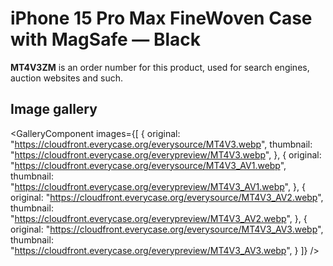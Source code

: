 
# iPhone 15 Pro Max FineWoven Case with MagSafe — Black

<Callout type='info' emoji='👉🏻'>**MT4V3ZM** is an order number for this product, used for search engines, auction websites and such.</Callout>

## Image gallery

<GalleryComponent
    images={[
      {
        original: "https://cloudfront.everycase.org/everysource/MT4V3.webp",
        thumbnail: "https://cloudfront.everycase.org/everypreview/MT4V3.webp",
      },
      {
        original: "https://cloudfront.everycase.org/everysource/MT4V3_AV1.webp",
        thumbnail: "https://cloudfront.everycase.org/everypreview/MT4V3_AV1.webp",
      },
      {
        original: "https://cloudfront.everycase.org/everysource/MT4V3_AV2.webp",
        thumbnail: "https://cloudfront.everycase.org/everypreview/MT4V3_AV2.webp",
      },
      {
        original: "https://cloudfront.everycase.org/everysource/MT4V3_AV3.webp",
        thumbnail: "https://cloudfront.everycase.org/everypreview/MT4V3_AV3.webp",
      }
    ]}
  />

